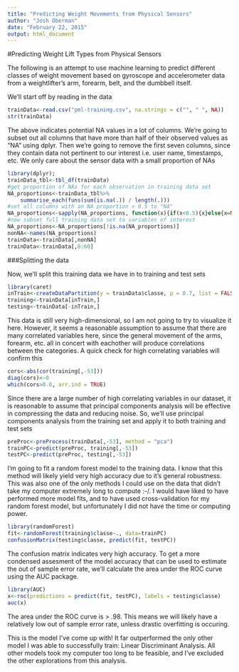 ```yaml
---
title: "Predicting Weight Movements from Physical Sensors"
author: "Josh Oberman"
date: "February 22, 2015"
output: html_document
---
```


#Predicting Weight Lift Types from Physical Sensors

The following is an attempt to use machine learning to predict different classes of weight movement based on gyroscope and accelerometer data from a weightlifter's arm, forearm, belt, and the dumbbell itself.

We'll start off by reading in the data

```r
trainData<-read.csv("pml-training.csv", na.strings = c("", " ", NA))
str(trainData)
```

The above indicates potential NA values in a lot of columns.  We're going to subset out all columns that have more than half of their observed values as "NA" using dplyr.  Then we're going to remove the first seven columns, since they contain data not pertinent to our interest i.e. user name, timestamps, etc. We only care about the sensor data with a small proportion of NAs

```r
library(dplyr);
trainData_tbl<-tbl_df(trainData)
#get proportion of NAs for each observation in training data set
NA_proportions<-trainData_tbl%>%
    summarise_each(funs(sum(is.na(.)) / length(.)))
#set all columns with an NA proportion > 0.5 to "NA"
NA_proportions<-sapply(NA_proportions, function(x){if(x<0.5){x}else{x=NA}})
#now subset full training data set to variables of interest
NA_proportions<-NA_proportions[!is.na(NA_proportions)]
nonNA<-names(NA_proportions)
trainData<-trainData[,nonNA]
trainData<-trainData[,8:60]
```

###Splitting the data

Now, we'll split this training data we have in to training and test sets

```r
library(caret)
inTrain<-createDataPartition(y = trainData$classe, p = 0.7, list = FALSE)
training<-trainData[inTrain,]
testing<-trainData[-inTrain,]
```

This data is still very high-dimensional, so I am not going to try to visualize it here.  However, it seems a reasonable assumption to assume that there are many correlated variables here, since the general movement of the arms, forearm, etc. all in concert with eachother will produce correlations between the categories.  A quick check for high correlating variables will confirm this

```r
cors<-abs(cor(training[,-53]))
diag(cors)<-0
which(cors>0.8, arr.ind = TRUE)
```

Since there are a large number of high correlating variables in our dataset, it is reasonable to assume that principal components analysis will be effective in compressing the data and reducing noise.  So, we'll use principal components analysis from the training set and apply it to both training and test sets

```r
preProc<-preProcess(trainData[,-53], method = "pca")
trainPC<-predict(preProc, training[,-53])
testPC<-predict(preProc, testing[,-53])
```

I'm going to fit a random forest model to the training data. I know that this method will likely yield very high accuracy due to it's general robustness.  This was also one of the only methods I could use on the data that didn't take my computer extremely long to compute :-/.  I would have liked to have performed more model fits, and to have used cross-validation for my random forest model, but unfortunately I did not have the time or computing power.

```r
library(randomForest)
fit<-randomForest(training$classe~., data=trainPC)
confusionMatrix(testing$classe, predict(fit, testPC))
```

The confusion matrix indicates very high accuracy.  To get a more condensed assesment of the model accuracy that can be used to estimate the out of sample error rate, we'll calculate the area under the ROC curve using the AUC package.

```r
library(AUC)
x<-roc(predictions = predict(fit, testPC), labels = testing$classe)
auc(x)
```

The area under the ROC curve is > .98.  This means we will likely have a relatively low out of sample error rate, unless drastic overfitting is occuring.

This is the model I've come up with! It far outperformed the only other model I was able to successfully train: Linear Discriminant Analysis.  All other models took my computer too long to be feasible, and I've excluded the other explorations from this analysis.
